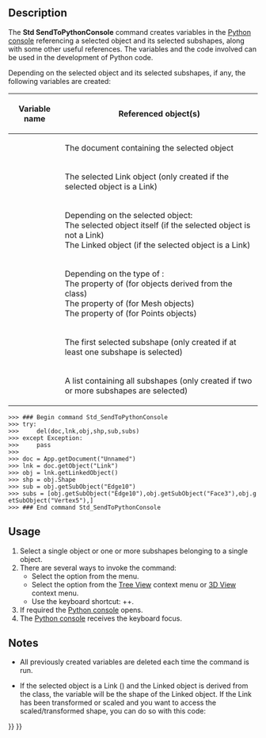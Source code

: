 <languages/>
<translate>

<!--T:1-->
{{Docnav
|[[Std_Delete|Delete]]
|[[Std_Placement|Placement]]
|[[Std_Edit_Menu|Std Edit Menu]]
|IconL=Std_Delete.svg
|IconR=Std_Placement.svg
|IconC=Freecad.svg
}}

<!--T:2-->
{{GuiCommand
|Name=Std SendToPythonConsole
|MenuLocation=Edit → Send to Python Console
|Workbenches=All
|Shortcut={{KEY|Ctrl}}+{{KEY|Shift}}+{{KEY|P}}
|Version=0.19
}}

==Description== <!--T:3-->

<!--T:4-->
The '''Std SendToPythonConsole''' command creates variables in the [[Python_console|Python console]] referencing a selected object and its selected subshapes, along with some other useful references. The variables and the code involved can be used in the development of Python code.

<!--T:14-->
Depending on the selected object and its selected subshapes, if any, the following variables are created:

<!--T:15-->
{| class="wikitable"
|-
! Variable name !! Referenced object(s)
|-
| {{Incode|doc}} || The document containing the selected object
|-
| {{Incode|lnk}} || The selected Link object (only created if the selected object is a Link)
|-
| {{Incode|obj}} || Depending on the selected object:<br>
The selected object itself (if the selected object is not a Link)<br>
The Linked object (if the selected object is a Link)<br>
|-
| {{Incode|shp}} || Depending on the type of {{Incode|obj}}:<br>
The {{Incode|Shape}} property of {{Incode|obj}} (for objects derived from the {{Incode|Part::Feature}} class)<br>
The {{Incode|Mesh}} property of {{Incode|obj}} (for Mesh objects)<br>
The {{Incode|Points}} property of {{Incode|obj}} (for Points objects)
|-
| {{Incode|sub}} || The first selected subshape (only created if at least one subshape is selected)
|-
| {{Incode|subs}} || A list containing all subshapes (only created if two or more subshapes are selected)
|}

</translate>
 >>> ### Begin command Std_SendToPythonConsole
 >>> try:
 >>>     del(doc,lnk,obj,shp,sub,subs)
 >>> except Exception:
 >>>     pass
 >>> 
 >>> doc = App.getDocument("Unnamed")
 >>> lnk = doc.getObject("Link")
 >>> obj = lnk.getLinkedObject()
 >>> shp = obj.Shape
 >>> sub = obj.getSubObject("Edge10")
 >>> subs = [obj.getSubObject("Edge10"),obj.getSubObject("Face3"),obj.getSubObject("Vertex5"),]
 >>> ### End command Std_SendToPythonConsole
<translate>
<!--T:12-->
{{Caption|Example output: an edge, a face, and a vertex of a [[Std_LinkMake|Link]] to a [[Part_Box|Part Box]] were selected}}

==Usage== <!--T:5-->

<!--T:13-->
# Select a single object or one or more subshapes belonging to a single object.
# There are several ways to invoke the command:
#* Select the {{MenuCommand|Edit → [[Image:Std_SendToPythonConsole.svg|16px]] Send to Python Console}} option from the menu.
#* Select the {{MenuCommand|[[Image:Std_SendToPythonConsole.svg|16px]] Send to Python Console}} option from the [[Tree_View|Tree View]] context menu or [[3D_View|3D View]] context menu.
#* Use the keyboard shortcut: {{KEY|Ctrl}}+{{KEY|Shift}}+{{KEY|P}}.
# If required the [[Python_console|Python console]] opens.
# The [[Python_console|Python console]] receives the keyboard focus.

==Notes== <!--T:16-->

<!--T:17-->
* All previously created variables are deleted each time the command is run.

<!--T:18-->
* If the selected object is a Link ({{Incode|App::Link}}) and the Linked object is derived from the {{Incode|Part::Feature}} class, the {{Incode|shp}} variable will be the shape of the Linked object. If the Link has been transformed or scaled and you want to access the scaled/transformed shape, you can do so with this code:

</translate>
: {{Code|code=lnk_shp = Part.getShape(lnk)}}
<translate>


<!--T:9-->
{{Docnav
|[[Std_Delete|Delete]]
|[[Std_Placement|Placement]]
|[[Std_Edit_Menu|Std Edit Menu]]
|IconL=Std_Delete.svg
|IconR=Std_Placement.svg
|IconC=Freecad.svg
}}

</translate>
{{Std_Base_navi{{#translation:}}}}
{{Userdocnavi{{#translation:}}}}